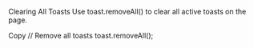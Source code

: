 Clearing All Toasts
Use toast.removeAll() to clear all active toasts on the page.

Copy
// Remove all toasts
toast.removeAll();
